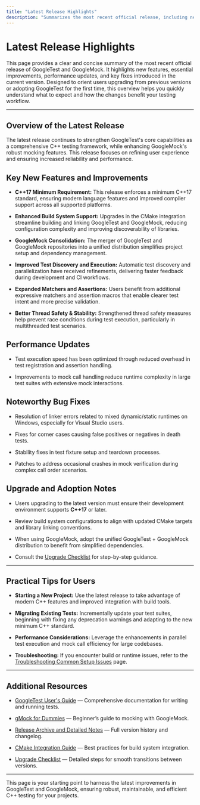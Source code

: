 ```yaml
---
title: "Latest Release Highlights"
description: "Summarizes the most recent official release, including new features, essential improvements, performance updates, and noteworthy fixes. Provides immediate orientation for users upgrading or adopting the current version."
---
```


# Latest Release Highlights

This page provides a clear and concise summary of the most recent official release of GoogleTest and GoogleMock. It highlights new features, essential improvements, performance updates, and key fixes introduced in the current version. Designed to orient users upgrading from previous versions or adopting GoogleTest for the first time, this overview helps you quickly understand what to expect and how the changes benefit your testing workflow.

---

## Overview of the Latest Release

The latest release continues to strengthen GoogleTest's core capabilities as a comprehensive C++ testing framework, while enhancing GoogleMock's robust mocking features. This release focuses on refining user experience and ensuring increased reliability and performance.


## Key New Features and Improvements

- **C++17 Minimum Requirement:** This release enforces a minimum C++17 standard, ensuring modern language features and improved compiler support across all supported platforms.

- **Enhanced Build System Support:** Upgrades in the CMake integration streamline building and linking GoogleTest and GoogleMock, reducing configuration complexity and improving discoverability of libraries.

- **GoogleMock Consolidation:** The merger of GoogleTest and GoogleMock repositories into a unified distribution simplifies project setup and dependency management.

- **Improved Test Discovery and Execution:** Automatic test discovery and parallelization have received refinements, delivering faster feedback during development and CI workflows.

- **Expanded Matchers and Assertions:** Users benefit from additional expressive matchers and assertion macros that enable clearer test intent and more precise validation.

- **Better Thread Safety & Stability:** Strengthened thread safety measures help prevent race conditions during test execution, particularly in multithreaded test scenarios.

## Performance Updates

- Test execution speed has been optimized through reduced overhead in test registration and assertion handling.

- Improvements to mock call handling reduce runtime complexity in large test suites with extensive mock interactions.

## Noteworthy Bug Fixes

- Resolution of linker errors related to mixed dynamic/static runtimes on Windows, especially for Visual Studio users.

- Fixes for corner cases causing false positives or negatives in death tests.

- Stability fixes in test fixture setup and teardown processes.

- Patches to address occasional crashes in mock verification during complex call order scenarios.

## Upgrade and Adoption Notes

- Users upgrading to the latest version must ensure their development environment supports **C++17** or later.

- Review build system configurations to align with updated CMake targets and library linking conventions.

- When using GoogleMock, adopt the unified GoogleTest + GoogleMock distribution to benefit from simplified dependencies.

- Consult the [Upgrade Checklist](https://github.com/google/googletest/blob/main/docs/changelog/upgrade-checklist.md) for step-by-step guidance.

---

## Practical Tips for Users

- **Starting a New Project:** Use the latest release to take advantage of modern C++ features and improved integration with build tools.

- **Migrating Existing Tests:** Incrementally update your test suites, beginning with fixing any deprecation warnings and adapting to the new minimum C++ standard.

- **Performance Considerations:** Leverage the enhancements in parallel test execution and mock call efficiency for large codebases.

- **Troubleshooting:** If you encounter build or runtime issues, refer to the [Troubleshooting Common Setup Issues](../../getting-started/troubleshooting-validation/common-setup-issues) page.

---

## Additional Resources

- [GoogleTest User's Guide](https://google.github.io/googletest/) — Comprehensive documentation for writing and running tests.

- [gMock for Dummies](https://google.github.io/googletest/gmock_for_dummies.html) — Beginner’s guide to mocking with GoogleMock.

- [Release Archive and Detailed Notes](https://github.com/google/googletest/releases) — Full version history and changelog.

- [CMake Integration Guide](../../guides/integration_and_best_practices/cmake_and_bazel_integration) — Best practices for build system integration.

- [Upgrade Checklist](../../changelog/changes-and-upgrade-guidance/upgrade-checklist) — Detailed steps for smooth transitions between versions.

---

This page is your starting point to harness the latest improvements in GoogleTest and GoogleMock, ensuring robust, maintainable, and efficient C++ testing for your projects.